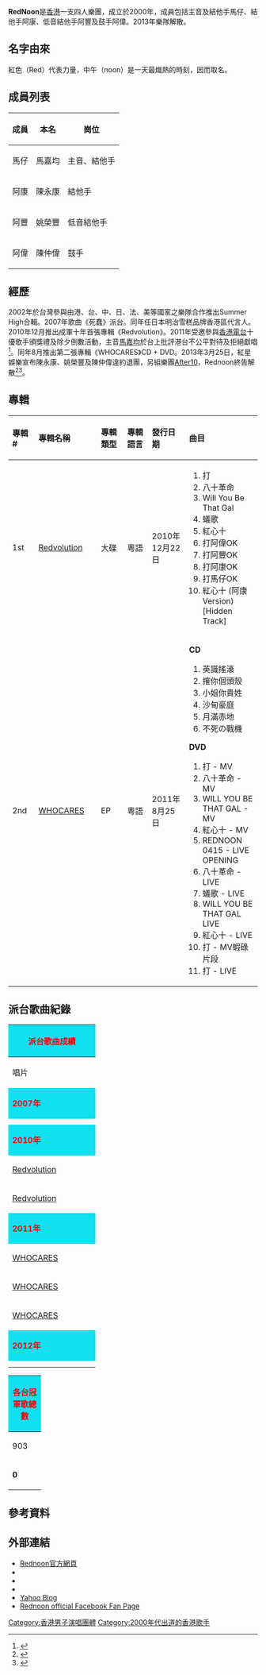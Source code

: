 {{藝人
| 姓名 = Rednoon
| 類型 = 組合
| 圖片 = File:HK Sai Ying Pun Dr Sun Yat-sen Memorial Park night Band RedNoon on stage Dec-2012.JPG
| 圖片尺寸 = 300
| 圖片簡介 = 
| 國籍 = {{CNHK}}
| 語言 = [[粵語|粵語]]、[[英語|英語]]、[[普通話|普通話]]
| 音樂類型 = [[粵語流行音樂|粵語流行音樂]]
| 代表作 = 《死蠢》<br />《打》<br />《紅心十》<br />《蟻歌》<br />《八十革命》
| 出道地點 = {{HKG}}
| 職業 = [[樂隊|樂隊]]
| 網站 = http://www.rednoon.hk/
| 唱片公司 = [[紅星娛樂|紅星娛樂]]
| 現任成員 = 馬仔（[[馬嘉均|馬嘉均]]）
| 過往成員 = 阿康（[[陳永康|陳永康]]）<br>阿豐（[[姚榮豐|姚榮豐]]）<br>阿偉（[[陳仲偉|陳仲偉]]）
| 相關團體 = [[After10|After10]]
}}

'''RedNoon'''是[[香港|香港]]一支四人樂團，成立於2000年，成員包括主音及結他手馬仔、結他手阿康、低音結他手阿豐及鼓手阿偉。2013年樂隊解散。

==名字由來==
紅色（Red）代表力量，中午（noon）是一天最熾熱的時刻，因而取名。

== 成員列表 ==
{|class="wikitable" style="text-align:center; font-size：small"
|-
! 成員
! 本名
! 崗位
|-
| 馬仔
| 馬嘉均
| 主音、結他手
|-
| 阿康
| 陳永康
| 結他手
|-
| 阿豐
| 姚榮豐
| 低音結他手
|-
| 阿偉
| 陳仲偉
| 鼓手
|}

== 經歷 ==
2002年於台灣參與由港、台、中、日、法、美等國家之樂隊合作推出Summer High合輯。2007年歌曲《死蠢》派台。同年任日本明治雪糕品牌香港區代言人。2010年12月推出成軍十年首張專輯《Redvolution》。2011年受邀參與[[香港電台|香港電台]]十優歌手頒獎禮及除夕倒數活動，主音[[馬嘉均|馬嘉均]]於台上批評港台不公平對待及拒絕獻唱<ref>{{cite web|url=http://paper.wenweipo.com/2011/01/02/EN1101020003.htm| title=港台頒「十優」星光暗淡 樂隊Rednoon「劈炮」拒唱 | publisher=[[香港文匯報|香港文匯報]] |author=李思穎 | date=2011-01-02| accessdate=2021-12-23 |archive-url=https://web.archive.org/web/20111022021502/http://paper.wenweipo.com/2011/01/02/EN1101020003.htm |archive-date=2011-10-22| dead-url=yes}}</ref>。同年8月推出第二張專輯《WHOCARES》CD + DVD。2013年3月25日，紅星娛樂宣布陳永康、姚榮豐及陳仲偉違約退團，另組樂團[[After10|After10]]，Rednoon終告解散<ref>{{cite news |url=https://hk.on.cc/hk/bkn/cnt/entertainment/20181126/bkn-20181126034736123-1126_00862_001.html |date=2018-11-26 |access-date=2021-07-05 |newspaper=[[東方日報_(香港)|東方日報]] |title=After 10儲夠10隻歌出大碟 |archive-url=https://web.archive.org/web/20190223074605/https://hk.on.cc/hk/bkn/cnt/entertainment/20181126/bkn-20181126034736123-1126_00862_001.html |archive-date= 2019-02-23|dead-url=no}}</ref><ref>{{cite web|url=http://www.881903.com/Page/ZH-TW/newsdetail.aspx?ItemId=785847&csid=801_3401 |title=After10重新出發拾回音樂初衷 |date=2015-03-17|publisher=[[商業電台|商業電台]] |accessdate=2021-12-23| archive-url=https://web.archive.org/web/20160304085627/http://www.881903.com/Page/ZH-TW/newsdetail.aspx?ItemId=785847&csid=801_3401 |archive-date= 2016-03-04 |dead-url=yes}}</ref>。

==專輯==
{| class="wikitable"
!align="left" width="75px"| 專輯 #
!align="left" width="200px"| 專輯名稱
!align="left" width="125px"| 專輯類型
!align="left" width="125px"| 專輯語言
!align="left" width="150px"| 發行日期
!align="left" width="250px"| 曲目
|-
! 1st
! [[Redvolution|Redvolution]]
| 大碟
| 粵語
| 2010年12月22日
| 
#打
#八十革命
#Will You Be That Gal
#蟻歌
#紅心十
#打阿偉OK
#打阿豐OK
#打阿康OK
#打馬仔OK
#紅心十 (阿康 Version) [Hidden Track]
|-
! 2nd
! [[WHOCARES|WHOCARES]]
| EP
| 粵語
| 2011年8月25日
|
'''CD'''
#英識搖滾
#搉你個頭殼
#小姐你貴姓
#沙甸豪庭
#月滿赤地
#不死の戰機
'''DVD'''
#打 - MV
#八十革命 - MV
#WILL YOU BE THAT GAL - MV
#紅心十 - MV
#REDNOON 0415 - LIVE OPENING
#八十革命 - LIVE
#蟻歌 - LIVE
#WILL YOU BE THAT GAL LIVE
#紅心十 - LIVE
#打 - MV蝦碌片段
#打 - LIVE
|}

==派台歌曲紀錄==
{| class="wikitable" cellpadding="1"
|-
! style="background:#0FE1F0; color:#FF0000" colspan="7" | '''派台歌曲成績'''
|-
| width="160"| 唱片 || width="160"| 歌曲 || width="50"| 903 || width="50"| RTHK || width="50"| 997 || width="50"| TVB || width="160"| 備註
|-
! style="background:#0FE1F0; color:#FF0000" colspan="7" | '''2007年'''
|-
|  || 死蠢 || - || - || - || - || 
|-
|  || 我愛咖哩 || - || - || - || - || 
|-
! style="background:#0FE1F0; color:#FF0000" colspan="7" | '''2010年'''
|-
| [[Redvolution|Redvolution]] || 八十革命  || 14 || - || - || - || 
|-
| [[Redvolution|Redvolution]] || 紅心十 || 13 || - || - || - || 
|-
! style="background:#0FE1F0; color:#FF0000" colspan="7" | '''2011年'''
|-
| [[WHOCARES|WHOCARES]] || 沙甸豪庭 || 3 || - || - || - || 
|-
| [[WHOCARES|WHOCARES]] || 小姐妳貴姓 || - || - || - || 10 || 
|-
| [[WHOCARES|WHOCARES]] || 搉你個頭殼 || - || - || - || 4 || 
|-
! style="background:#0FE1F0; color:#FF0000" colspan="7" | '''2012年'''
|-
|  || 老人精 || - || - || - || - || 
|-
|  || I'm Sorry || - || - || - || - || 
|}
{| class="wikitable" cellpadding="1"
|-
! style="background:#0FE1F0; color:#FF0000" colspan="5" | '''各台冠軍歌總數'''
|-
| width="50"| 903 || width="50"| RTHK || width="50"| 997 || width="50"| TVB || width="160"| 備註
|-
| '''0''' || '''0''' || '''0''' || '''0''' || '''四台冠軍歌總數：0'''
|}

== 參考資料 ==
{{reflist}}

==外部連結==
*[https://web.archive.org/web/20110608010052/http://www.rednoon.hk/ Rednoon官方網頁]
*{{youtube|rednoonhk}}
*{{Sinaweibo|rednoonhk}}
*{{myspace|rednoonhk}}
*[http://hk.myblog.yahoo.com/rednoonhk Yahoo Blog]{{Wayback|url=http://hk.myblog.yahoo.com/rednoonhk |date=20110904002902 }}
*[http://www.facebook.com/#!/group.php?gid=17599629891 Rednoon official Facebook Fan Page]{{Wayback|url=http://www.facebook.com/#!/group.php?gid=17599629891 |date=20050408055255 }}

[[Category:香港男子演唱團體|Category:香港男子演唱團體]]
[[Category:2000年代出道的香港歌手|Category:2000年代出道的香港歌手]]